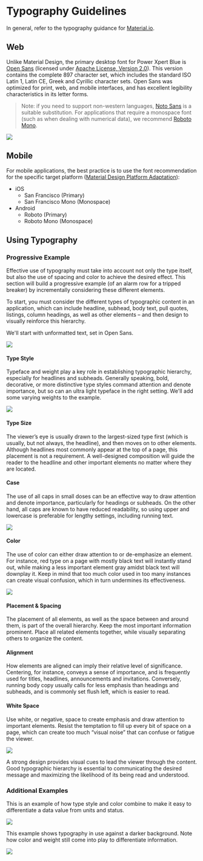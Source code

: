 # Typography Guidelines

In general, refer to the typography guidance for [Material.io](https://material.io/guidelines/style/typography.html#).

## Web

Unlike Material Design, the primary desktop font for Power Xpert Blue is [Open Sans](https://fonts.google.com/specimen/Open+Sans?selection.family=Open+Sans) (licensed under [Apache License, Version 2.0](http://www.apache.org/licenses/LICENSE-2.0)). This version contains the complete 897 character set, which includes the standard ISO Latin 1, Latin CE, Greek and Cyrillic character sets. Open Sans was optimized for print, web, and mobile interfaces, and has excellent legibility characteristics in its letter forms.

> Note: if you need to support non-western languages, [Noto Sans](https://fonts.google.com/specimen/Noto+Sans) is a suitable substitution. For applications that require a monospace font (such as when dealing with numerical data), we recommend [Roboto Mono](https://fonts.google.com/specimen/Roboto+Mono).

![](../images/opensans.png)

## Mobile

For mobile applications, the best practice is to use the font recommendation for the specific target platform ([Material Design Platform Adaptation](https://material.io/guidelines/platforms/platform-adaptation.html)):

-   iOS
    -   San Francisco (Primary)
    -   San Francisco Mono (Monospace)
-   Android
    -   Roboto (Primary)
    -   Roboto Mono (Monospace)

## Using Typography

### Progressive Example

Effective use of typography must take into account not only the type itself, but also the use of spacing and color to achieve the desired effect. This section will build a progressive example (of an alarm row for a tripped breaker) by incrementally considering these different elements.

To start, you must consider the different types of typographic content in an application, which can include headline, subhead, body text, pull quotes, listings, column headings, as well as other elements – and then design to visually reinforce this hierarchy.

We'll start with unformatted text, set in Open Sans.

![](../images/typo-hierarchy_Base.svg)

#### Type Style

Typeface and weight play a key role in establishing typographic hierarchy, especially for headlines and subheads. Generally speaking, bold, decorative, or more distinctive type styles command attention and denote importance, but so can an ultra light typeface in the right setting. We'll add some varying weights to the example.

![](../images/typo-hierarchy_Style.svg)

#### Type Size

The viewer’s eye is usually drawn to the largest-sized type first (which is usually, but not always, the headline), and then moves on to other elements. Although headlines most commonly appear at the top of a page, this placement is not a requirement. A well-designed composition will guide the reader to the headline and other important elements no matter where they are located.

#### Case

The use of all caps in small doses can be an effective way to draw attention and denote importance, particularly for headings or subheads. On the other hand, all caps are known to have reduced readability, so using upper and lowercase is preferable for lengthy settings, including running text.

![](../images/typo-hierarchy_Case.svg)

#### Color

The use of color can either draw attention to or de-emphasize an element. For instance, red type on a page with mostly black text will instantly stand out, while making a less important element gray amidst black text will downplay it. Keep in mind that too much color used in too many instances can create visual confusion, which in turn undermines its effectiveness.

![](../images/typo-hierarchy_Color.svg)

#### Placement & Spacing

The placement of all elements, as well as the space between and around them, is part of the overall hierarchy. Keep the most important information prominent. Place all related elements together, while visually separating others to organize the content.

#### Alignment

How elements are aligned can imply their relative level of significance. Centering, for instance, conveys a sense of importance, and is frequently used for titles, headlines, announcements and invitations. Conversely, running body copy usually calls for less emphasis than headings and subheads, and is commonly set flush left, which is easier to read.

#### White Space

Use white, or negative, space to create emphasis and draw attention to important elements. Resist the temptation to fill up every bit of space on a page, which can create too much “visual noise” that can confuse or fatigue the viewer.

![](../images/typo-hierarchy_Placement.svg)

A strong design provides visual cues to lead the viewer through the content. Good typographic hierarchy is essential to communicating the desired message and maximizing the likelihood of its being read and understood.

### Additional Examples

This is an example of how type style and color combine to make it easy to differentiate a data value from units and status.

![](../images/extra1.png)

This example shows typography in use against a darker background. Note how color and weight still come into play to differentiate information.

![](../images/Luminaire.png)
